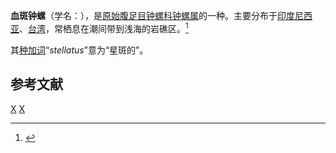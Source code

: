 {{Speciesbox
| taxon = Trochus stellatus
| authority = Gmelin, 1790
}}
'''血斑钟螺'''（学名：''{{lang|la|Trochus stellatus}}''），是[[原始腹足目|原始腹足目]][[钟螺科|钟螺科]][[钟螺属|钟螺属]]的一种。主要分布于[[印度尼西亚|印度尼西亚]]、[[台湾|台湾]]，常栖息在潮间带到浅海的岩礁区。<ref>{{cite web|url=http://shell.sinica.edu.tw/chinese/shellbase_detail.php?science_no=123|title=国际贝库：血斑钟螺|publisher=台湾贝类资料库|accessdate=2009-08-11|archive-date=2016-03-04|archive-url=https://web.archive.org/web/20160304120300/http://shell.sinica.edu.tw/chinese/shellbase_detail.php?science_no=123|dead-url=no}}</ref>

其[[种加词|种加词]]“''stellatus''”意为“星斑的”。

== 参考文献 ==
{{reflist}}
{{taxonbar}}

[[Category:1790年描述的动物|X]]
[[Category:钟螺属|X]]